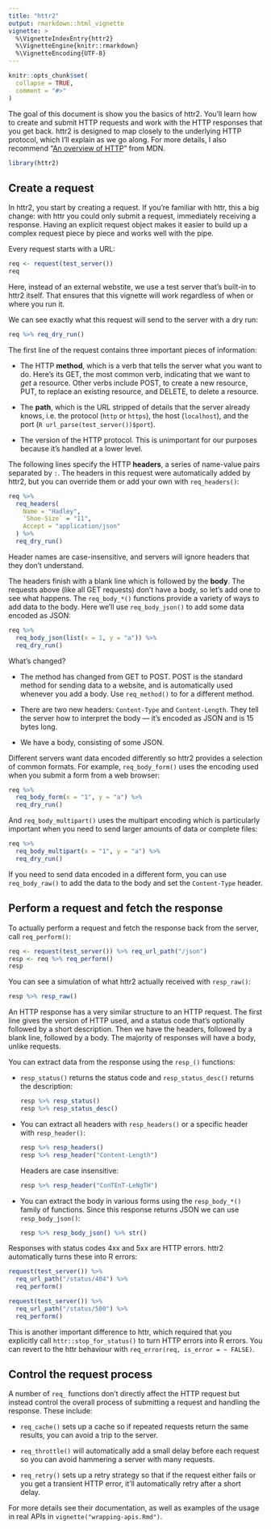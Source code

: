```yaml
---
title: "httr2"
output: rmarkdown::html_vignette
vignette: >
  %\VignetteIndexEntry{httr2}
  %\VignetteEngine{knitr::rmarkdown}
  %\VignetteEncoding{UTF-8}
---
```


```r
knitr::opts_chunk$set(
  collapse = TRUE,
  comment = "#>"
)
```

The goal of this document is show you the basics of httr2.
You'll learn how to create and submit HTTP requests and work with the HTTP responses that you get back.
httr2 is designed to map closely to the underlying HTTP protocol, which I'll explain as we go along.
For more details, I also recommend "[An overview of HTTP](https://developer.mozilla.org/en-US/docs/Web/HTTP/Overview)" from MDN.

```r
library(httr2)
```

## Create a request

In httr2, you start by creating a request.
If you're familiar with httr, this a big change: with httr you could only submit a request, immediately receiving a response.
Having an explicit request object makes it easier to build up a complex request piece by piece and works well with the pipe.

Every request starts with a URL:

```r
req <- request(test_server())
req
```

Here, instead of an external webstite, we use a test server that's built-in to httr2 itself. That ensures that this vignette will work regardless of when or where you run it.

We can see exactly what this request will send to the server with a dry run:

```r
req %>% req_dry_run()
```

The first line of the request contains three important pieces of information:

-   The HTTP **method**, which is a verb that tells the server what you want to do.
    Here's its GET, the most common verb, indicating that we want to *get* a resource.
    Other verbs include POST, to create a new resource, PUT, to replace an existing resource, and DELETE, to delete a resource.

-   The **path**, which is the URL stripped of details that the server already knows, i.e. the protocol (`http` or `https`), the host (`localhost`), and the port (`R url_parse(test_server())$port`).

-   The version of the HTTP protocol.
    This is unimportant for our purposes because it's handled at a lower level.

The following lines specify the HTTP **headers**, a series of name-value pairs separated by `:`.
The headers in this request were automatically added by httr2, but you can override them or add your own with `req_headers()`:

```r
req %>%
  req_headers(
    Name = "Hadley", 
    `Shoe-Size` = "11", 
    Accept = "application/json"
  ) %>% 
  req_dry_run()
```

Header names are case-insensitive, and servers will ignore headers that they don't understand.

The headers finish with a blank line which is followed by the **body**.
The requests above (like all GET requests) don't have a body, so let's add one to see what happens.
The `req_body_*()` functions provide a variety of ways to add data to the body.
Here we'll use `req_body_json()` to add some data encoded as JSON:

```r
req %>%
  req_body_json(list(x = 1, y = "a")) %>% 
  req_dry_run()
```

What's changed?

-   The method has changed from GET to POST.
    POST is the standard method for sending data to a website, and is automatically used whenever you add a body.
    Use `req_method()` to for a different method.

-   There are two new headers: `Content-Type` and `Content-Length`.
    They tell the server how to interpret the body --- it's encoded as JSON and is 15 bytes long.

-   We have a body, consisting of some JSON.

Different servers want data encoded differently so httr2 provides a selection of common formats.
For example, `req_body_form()` uses the encoding used when you submit a form from a web browser:

```r
req %>%
  req_body_form(x = "1", y = "a") %>% 
  req_dry_run()
```

And `req_body_multipart()` uses the multipart encoding which is particularly important when you need to send larger amounts of data or complete files:

```r
req %>%
  req_body_multipart(x = "1", y = "a") %>% 
  req_dry_run()
```

If you need to send data encoded in a different form, you can use `req_body_raw()` to add the data to the body and set the `Content-Type` header.

## Perform a request and fetch the response

To actually perform a request and fetch the response back from the server, call `req_perform()`:

```r
req <- request(test_server()) %>% req_url_path("/json")
resp <- req %>% req_perform()
resp
```

You can see a simulation of what httr2 actually received with `resp_raw()`:

```r
resp %>% resp_raw()
```

An HTTP response has a very similar structure to an HTTP request.
The first line gives the version of HTTP used, and a status code that's optionally followed by a short description.
Then we have the headers, followed by a blank line, followed by a body.
The majority of responses will have a body, unlike requests.

You can extract data from the response using the `resp_()` functions:

-   `resp_status()` returns the status code and `resp_status_desc()` returns the description:

    ```r
    resp %>% resp_status()
    resp %>% resp_status_desc()
    ```

-   You can extract all headers with `resp_headers()` or a specific header with `resp_header()`:

    ```r
    resp %>% resp_headers()
    resp %>% resp_header("Content-Length")
    ```

    Headers are case insensitive:

    ```r
    resp %>% resp_header("ConTEnT-LeNgTH")
    ```

-   You can extract the body in various forms using the `resp_body_*()` family of functions.
    Since this response returns JSON we can use `resp_body_json()`:

    ```r
    resp %>% resp_body_json() %>% str()
    ```

Responses with status codes 4xx and 5xx are HTTP errors.
httr2 automatically turns these into R errors:

```r
request(test_server()) %>% 
  req_url_path("/status/404") %>% 
  req_perform()

request(test_server()) %>% 
  req_url_path("/status/500") %>% 
  req_perform()
```

This is another important difference to httr, which required that you explicitly call `httr::stop_for_status()` to turn HTTP errors into R errors.
You can revert to the httr behaviour with `req_error(req, is_error = ~ FALSE)`.

## Control the request process

A number of `req_` functions don't directly affect the HTTP request but instead control the overall process of submitting a request and handling the response.
These include:

-   `req_cache()` sets up a cache so if repeated requests return the same results, you can avoid a trip to the server.

-   `req_throttle()` will automatically add a small delay before each request so you can avoid hammering a server with many requests.

-   `req_retry()` sets up a retry strategy so that if the request either fails or you get a transient HTTP error, it'll automatically retry after a short delay.

For more details see their documentation, as well as examples of the usage in real APIs in `vignette("wrapping-apis.Rmd")`.
